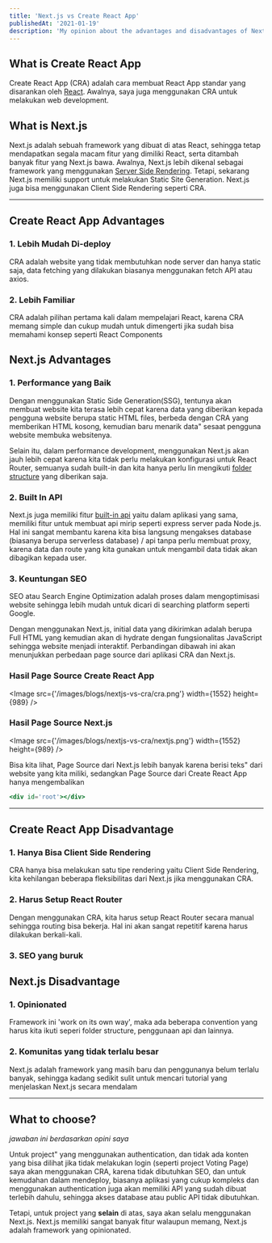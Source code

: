 ```yaml
---
title: 'Next.js vs Create React App'
publishedAt: '2021-01-19'
description: 'My opinion about the advantages and disadvantages of Next.js and CRA.'
---
```


## What is Create React App

Create React App (CRA) adalah cara membuat React App standar yang disarankan oleh [React](https://reactjs.org/). Awalnya, saya juga menggunakan CRA untuk melakukan web development.

## What is Next.js

Next.js adalah sebuah framework yang dibuat di atas React, sehingga tetap mendapatkan segala macam fitur yang dimiliki React, serta ditambah banyak fitur yang Next.js bawa. Awalnya, Next.js lebih dikenal sebagai framework yang menggunakan [Server Side Rendering](https://nextjs.org/docs/basic-features/pages#server-side-rendering). Tetapi, sekarang Next.js memiliki support untuk melakukan Static Site Generation. Next.js juga bisa menggunakan Client Side Rendering seperti CRA.

---

## Create React App Advantages

### 1. Lebih Mudah Di-deploy

CRA adalah website yang tidak membutuhkan node server dan hanya static saja, data fetching yang dilakukan biasanya menggunakan fetch API atau axios.

### 2. Lebih Familiar

CRA adalah pilihan pertama kali dalam mempelajari React, karena CRA memang simple dan cukup mudah untuk dimengerti jika sudah bisa memahami konsep seperti React Components

## Next.js Advantages

### 1. Performance yang Baik

Dengan menggunakan Static Side Generation(SSG), tentunya akan membuat website kita terasa lebih cepat karena data yang diberikan kepada pengguna website berupa static HTML files, berbeda dengan CRA yang memberikan HTML kosong, kemudian baru menarik data" sesaat pengguna website membuka websitenya.

Selain itu, dalam performance development, menggunakan Next.js akan jauh lebih cepat karena kita tidak perlu melakukan konfigurasi untuk React Router, semuanya sudah built-in dan kita hanya perlu
lin mengikuti [folder structure](https://nextjs.org/docs/routing/introduction) yang diberikan saja.

### 2. Built In API

Next.js juga memiliki fitur [built-in api](https://nextjs.org/docs/api-routes/introduction) yaitu dalam aplikasi yang sama, memiliki fitur untuk membuat api mirip seperti express server pada Node.js. Hal ini sangat membantu karena kita bisa langsung mengakses database (biasanya berupa serverless database) / api tanpa perlu membuat proxy, karena data dan route yang kita gunakan untuk mengambil data tidak akan dibagikan kepada user.

### 3. Keuntungan SEO

SEO atau Search Engine Optimization adalah proses dalam mengoptimisasi website sehingga lebih mudah untuk dicari di searching platform seperti Google.

Dengan menggunakan Next.js, initial data yang dikirimkan adalah berupa Full HTML yang kemudian akan di hydrate dengan fungsionalitas JavaScript sehingga website menjadi interaktif. Perbandingan dibawah ini akan menunjukkan perbedaan page source dari aplikasi CRA dan Next.js.

### Hasil Page Source Create React App

<Image src={'/images/blogs/nextjs-vs-cra/cra.png'} width={1552} height={989} />

### Hasil Page Source Next.js

<Image src={'/images/blogs/nextjs-vs-cra/nextjs.png'} width={1552} height={989} />

Bisa kita lihat, Page Source dari Next.js lebih banyak karena berisi teks" dari website yang kita miliki, sedangkan Page Source dari Create React App hanya mengembalikan

```jsx
<div id='root'></div>
```

---

## Create React App Disadvantage

### 1. Hanya Bisa Client Side Rendering

CRA hanya bisa melakukan satu tipe rendering yaitu Client Side Rendering, kita kehilangan beberapa fleksibilitas dari Next.js jika menggunakan CRA.

### 2. Harus Setup React Router

Dengan menggunakan CRA, kita harus setup React Router secara manual sehingga routing bisa bekerja. Hal ini akan sangat repetitif karena harus dilakukan berkali-kali.

### 3. SEO yang buruk

## Next.js Disadvantage

### 1. Opinionated

Framework ini 'work on its own way', maka ada beberapa convention yang harus kita ikuti seperi folder structure, penggunaan api dan lainnya.

### 2. Komunitas yang tidak terlalu besar

Next.js adalah framework yang masih baru dan penggunanya belum terlalu banyak, sehingga kadang sedikit sulit untuk mencari tutorial yang menjelaskan Next.js secara mendalam

---

## What to choose?

_jawaban ini berdasarkan opini saya_

Untuk project" yang menggunakan authentication, dan tidak ada konten yang bisa dilihat jika tidak melakukan login (seperti project Voting Page) saya akan menggunakan CRA, karena tidak dibutuhkan SEO, dan untuk kemudahan dalam mendeploy, biasanya aplikasi yang cukup kompleks dan menggunakan authentication juga akan memiliki API yang sudah dibuat terlebih dahulu, sehingga akses database atau public API tidak dibutuhkan.

Tetapi, untuk project yang **selain** di atas, saya akan selalu menggunakan Next.js. Next.js memiliki sangat banyak fitur walaupun memang, Next.js adalah framework yang opinionated.
